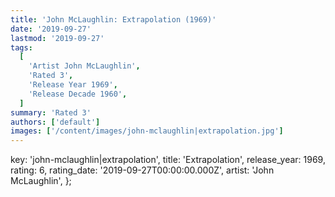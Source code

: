 ```yaml
---
title: 'John McLaughlin: Extrapolation (1969)'
date: '2019-09-27'
lastmod: '2019-09-27'
tags:
  [
    'Artist John McLaughlin',
    'Rated 3',
    'Release Year 1969',
    'Release Decade 1960',
  ]
summary: 'Rated 3'
authors: ['default']
images: ['/content/images/john-mclaughlin|extrapolation.jpg']
---
```


  key: 'john-mclaughlin|extrapolation',
  title: 'Extrapolation',
  release_year: 1969,
  rating: 6,
  rating_date: '2019-09-27T00:00:00.000Z',
  artist: 'John McLaughlin',
};

<MusicRating data={data} />
